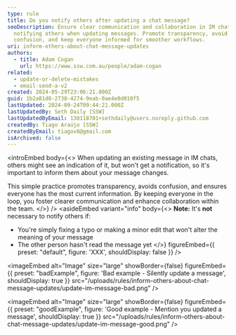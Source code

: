 ```yaml
---
type: rule
title: Do you notify others after updating a chat message?
seoDescription: Ensure clear communication and collaboration in IM chats by
  notifying others when updating messages. Promote transparency, avoid
  confusion, and keep everyone informed for smoother workflows.
uri: inform-others-about-chat-message-updates
authors:
  - title: Adam Cogan
    url: https://www.ssw.com.au/people/adam-cogan
related:
  - update-or-delete-mistakes
  - email-send-a-v2
created: 2024-05-29T23:06:21.000Z
guid: 1b2a81d8-2738-4274-9eab-0ae4e0d010f5
lastUpdated: 2024-09-24T09:44:21.000Z
lastUpdatedBy: Seth Daily [SSW]
lastUpdatedByEmail: 130118701+sethdaily@users.noreply.github.com
createdBy: Tiago Araújo [SSW]
createdByEmail: tiagov8@gmail.com
isArchived: false
---
```



<introEmbed
  body={<>
When updating an existing message in IM chats, others might see an indication of it, but won't get a notification, so it's important to inform them about your message changes.

This simple practice promotes transparency, avoids confusion, and ensures everyone has the most current information. By keeping everyone in the loop, you foster clearer communication and enhance collaboration within the team.
  </>}
/>
<asideEmbed
  variant="info"
  body={<>
    **Note:** It's **not** necessary to notify others if:

* You're simply fixing a typo or making a minor edit that won't alter the meaning of your message
* The other person hasn't read the message yet
  </>}
  figureEmbed={{
    preset: "default",
    figure: 'XXX',
    shouldDisplay: false
  }}
/>

<imageEmbed
  alt="Image"
  size="large"
  showBorder={false}
  figureEmbed={{
    preset: "badExample",
    figure: 'Bad example - Silently update a message',
    shouldDisplay: true
  }}
  src="/uploads/rules/inform-others-about-chat-message-updates/update-im-message-bad.png"
/>

<imageEmbed
  alt="Image"
  size="large"
  showBorder={false}
  figureEmbed={{
    preset: "goodExample",
    figure: 'Good example - Mention you updated a message',
    shouldDisplay: true
  }}
  src="/uploads/rules/inform-others-about-chat-message-updates/update-im-message-good.png"
/>
